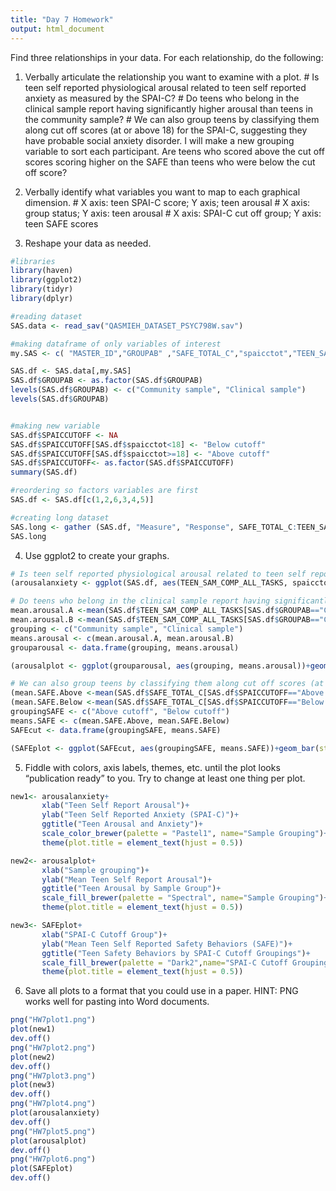 ```yaml
---
title: "Day 7 Homework"
output: html_document
---
```


Find three relationships in your data.  For each relationship, do the following:

1. Verbally articulate the relationship you want to examine with a plot.
# Is teen self reported physiological arousal related to teen self reported anxiety as measured by the SPAI-C? 
# Do teens who belong in the clinical sample report having significantly higher arousal than teens in the community sample? 
# We can also group teens by classifying them along cut off scores (at or above 18) for the SPAI-C, suggesting they have probable social anxiety disorder. I will make a new grouping variable to sort each participant. Are teens who scored above the cut off scores scoring higher on the SAFE than teens who were below the cut off score? 

2. Verbally identify what variables you want to map to each graphical dimension.
# X axis: teen SPAI-C score; Y axis; teen arousal 
# X axis: group status; Y axis: teen arousal
# X axis: SPAI-C cut off group; Y axis: teen SAFE scores

3. Reshape your data as needed.

```r
#libraries
library(haven)
library(ggplot2)
library(tidyr)
library(dplyr)

#reading dataset
SAS.data <- read_sav("QASMIEH_DATASET_PSYC798W.sav")

#making dataframe of only variables of interest
my.SAS <- c( "MASTER_ID","GROUPAB" ,"SAFE_TOTAL_C","spaicctot","TEEN_SAM_COMP_ALL_TASKS")

SAS.df <- SAS.data[,my.SAS]
SAS.df$GROUPAB <- as.factor(SAS.df$GROUPAB)
levels(SAS.df$GROUPAB) <- c("Community sample", "Clinical sample")
levels(SAS.df$GROUPAB)


#making new variable
SAS.df$SPAICCUTOFF <- NA
SAS.df$SPAICCUTOFF[SAS.df$spaicctot<18] <- "Below cutoff"
SAS.df$SPAICCUTOFF[SAS.df$spaicctot>=18] <- "Above cutoff"
SAS.df$SPAICCUTOFF<- as.factor(SAS.df$SPAICCUTOFF)
summary(SAS.df)

#reordering so factors variables are first
SAS.df <- SAS.df[c(1,2,6,3,4,5)]

#creating long dataset
SAS.long <- gather (SAS.df, "Measure", "Response", SAFE_TOTAL_C:TEEN_SAM_COMP_ALL_TASKS)
SAS.long

```

4. Use ggplot2 to create your graphs.

```r
# Is teen self reported physiological arousal related to teen self reported anxiety as measured by the SPAI-C? 
(arousalanxiety <- ggplot(SAS.df, aes(TEEN_SAM_COMP_ALL_TASKS, spaicctot))+geom_point(aes(color=GROUPAB)))

# Do teens who belong in the clinical sample report having significantly higher arousal than teens in the community sample? 
mean.arousal.A <-mean(SAS.df$TEEN_SAM_COMP_ALL_TASKS[SAS.df$GROUPAB=="Community sample"])
mean.arousal.B <-mean(SAS.df$TEEN_SAM_COMP_ALL_TASKS[SAS.df$GROUPAB=="Clinical sample"])
grouping <- c("Community sample", "Clinical sample")
means.arousal <- c(mean.arousal.A, mean.arousal.B)
grouparousal <- data.frame(grouping, means.arousal)

(arousalplot <- ggplot(grouparousal, aes(grouping, means.arousal))+geom_bar(stat="identity", aes(fill=grouping)))

# We can also group teens by classifying them along cut off scores (at or above 18) for the SPAI-C, suggesting they have probable social anxiety disorder. I will make a new grouping variable to sort each participant. Are teens who scored above the cut off scores scoring higher on the SAFE than teens who were below the cut off score? 
(mean.SAFE.Above <-mean(SAS.df$SAFE_TOTAL_C[SAS.df$SPAICCUTOFF=="Above cutoff"]))
(mean.SAFE.Below <-mean(SAS.df$SAFE_TOTAL_C[SAS.df$SPAICCUTOFF=="Below cutoff"]))
groupingSAFE <- c("Above cutoff", "Below cutoff")
means.SAFE <- c(mean.SAFE.Above, mean.SAFE.Below)
SAFEcut <- data.frame(groupingSAFE, means.SAFE)

(SAFEplot <- ggplot(SAFEcut, aes(groupingSAFE, means.SAFE))+geom_bar(stat="identity", aes(fill=groupingSAFE)))
```

5. Fiddle with colors, axis labels, themes, etc. until the plot looks "publication ready" to you.  Try to change at least one thing per plot.

```r
new1<- arousalanxiety+
       xlab("Teen Self Report Arousal")+
       ylab("Teen Self Reported Anxiety (SPAI-C)")+
       ggtitle("Teen Arousal and Anxiety")+
       scale_color_brewer(palette = "Pastel1", name="Sample Grouping")+
       theme(plot.title = element_text(hjust = 0.5))

new2<- arousalplot+
       xlab("Sample grouping")+
       ylab("Mean Teen Self Report Arousal")+
       ggtitle("Teen Arousal by Sample Group")+
       scale_fill_brewer(palette = "Spectral", name="Sample Grouping")+
       theme(plot.title = element_text(hjust = 0.5)) 

new3<- SAFEplot+
       xlab("SPAI-C Cutoff Group")+
       ylab("Mean Teen Self Reported Safety Behaviors (SAFE)")+
       ggtitle("Teen Safety Behaviors by SPAI-C Cutoff Groupings")+
       scale_fill_brewer(palette = "Dark2",name="SPAI-C Cutoff Grouping")+
       theme(plot.title = element_text(hjust = 0.5))

```

6. Save all plots to a format that you could use in a paper.  HINT: PNG works well for pasting into Word documents.

```r
png("HW7plot1.png")
plot(new1)
dev.off()
png("HW7plot2.png")
plot(new2)
dev.off()
png("HW7plot3.png")
plot(new3)
dev.off()
png("HW7plot4.png")
plot(arousalanxiety)
dev.off()
png("HW7plot5.png")
plot(arousalplot)
dev.off()
png("HW7plot6.png")
plot(SAFEplot)
dev.off()
```

